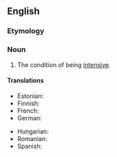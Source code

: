 ==English==

===Etymology===
{{suffix|en|intensive|ness}}

===Noun===
{{en-noun|~}}

# The condition of being [[intensive]].

====Translations====
{{trans-top|the condition of being intensive}}
* Estonian: {{t-needed|et}}
* Finnish: {{t-needed|fi}}
* French: {{t-needed|fr}}
* German: {{t-needed|de}}
{{trans-mid}}
* Hungarian: {{t-needed|hu}}
* Romanian: {{t|ro|intensivitate‎|f}}
* Spanish: {{t-needed|es}}
{{trans-bottom}}